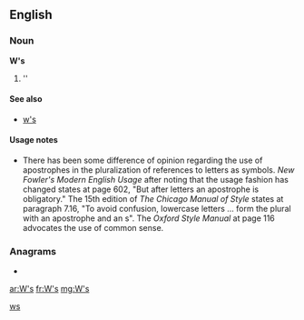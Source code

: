 {{also|WS|ws.|.ws|w's}}
==English==

===Noun===
'''W's'''

# ''{{plural of|[[W]]}}

====See also====
* [[w's]]

====Usage notes====
* There has been some difference of opinion regarding the use of apostrophes in the pluralization of references to letters as symbols.  ''New Fowler's Modern English Usage'' after noting that the usage fashion has changed states at page 602, "But after letters an apostrophe is obligatory."    The 15th edition of ''The Chicago Manual of Style'' states at paragraph 7.16, "To avoid confusion, lowercase letters ... form the plural with an apostrophe and an s".  The ''Oxford Style Manual'' at page 116 advocates the use of common sense.

===Anagrams===
* {{alphagram|[[SW#English|SW]]}} 

[[Category:English terms spelled with '|ws]]

[[ar:W's]]
[[fr:W's]]
[[mg:W's]]